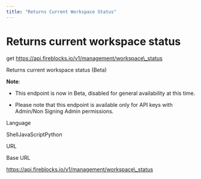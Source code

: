 ```yaml
---
title: "Returns Current Workspace Status"
---
```

  
  # Returns current workspace status

get https://api.fireblocks.io/v1/management/workspace\_status

Returns current workspace status (Beta)

**Note**:

*   This endpoint is now in Beta, disabled for general availability at this time.
    
*   Please note that this endpoint is available only for API keys with Admin/Non Signing Admin permissions.
    

Language

ShellJavaScriptPython

URL

Base URL

https://api.fireblocks.io/v1/management/workspace\_status